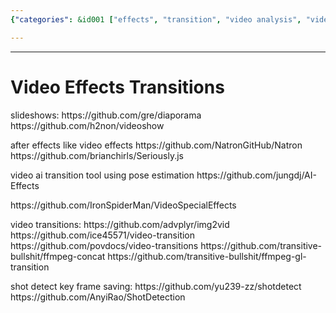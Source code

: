 ```yaml
---
{"categories": &id001 ["effects", "transition", "video analysis", "video effects", "video transition", "video understanding"], "category": "Video Editing", "date": "2022-07-10 16:08:15", "description": "This article highlights discussions on resources for creating video effects, transitions, and shot detection tools, including slideshow creators and AI-powered software.", "tags": *id001, "title": "Video Effects Transitions"}

---
```


------

# Video Effects Transitions

slideshows:
https://github.com/gre/diaporama
https://github.com/h2non/videoshow

after effects like video effects
https://github.com/NatronGitHub/Natron
https://github.com/brianchirls/Seriously.js

video ai transition tool using pose estimation
https://github.com/jungdj/AI-Effects

https://github.com/IronSpiderMan/VideoSpecialEffects

video transitions:
https://github.com/advplyr/img2vid
https://github.com/ice45571/video-transition
https://github.com/povdocs/video-transitions
https://github.com/transitive-bullshit/ffmpeg-concat
https://github.com/transitive-bullshit/ffmpeg-gl-transition

shot detect key frame saving:
https://github.com/yu239-zz/shotdetect
https://github.com/AnyiRao/ShotDetection

